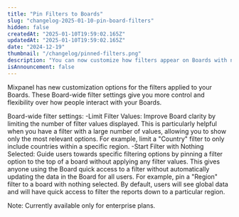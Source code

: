 ```yaml
---
title: "Pin Filters to Boards"
slug: "changelog-2025-01-10-pin-board-filters"
hidden: false
createdAt: "2025-01-10T19:59:02.165Z"
updatedAt: "2025-01-10T19:59:02.165Z"
date: "2024-12-19"
thumbnail: "/changelog/pinned-filters.png"
description: "You can now customize how filters appear on Boards with new settings. Pin a filter to a board for easy access or select the default filter values that should appear for all users."
isAnnouncement: false
---
```


<ChangelogPostHeader
  date="2024-12-19"
  image="/changelog/pinned-filters.png"
  title="Pin Filters to Boards"
/>

Mixpanel has new customization options for the filters applied to your Boards. These Board-wide filter settings give you more control and flexibility over how people interact with your Boards.

Board-wide filter settings:
-Limit Filter Values: Improve Board clarity by limiting the number of filter values displayed. This is particularly helpful when you have a filter with a large number of values, allowing you to show only the most relevant options. For example, limit a "Country" filter to only include countries within a specific region.
-Start Filter with Nothing Selected: Guide users towards specific filtering options by pinning a filter option to the top of a board without applying any filter values. This gives anyone using the Board quick access to a filter without automatically updating the data in the Board for all users. For example, pin a "Region" filter to a board with nothing selected. By default, users will see global data and will have quick access to filter the reports down to a particular region.

Note: Currently available only for enterprise plans.
